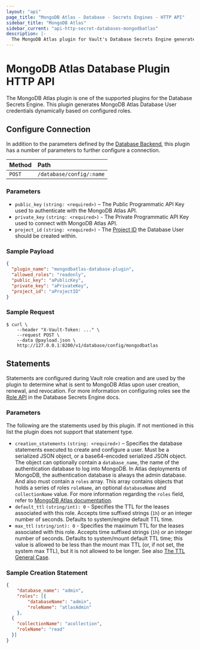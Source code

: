 ```yaml
---
layout: "api"
page_title: "MongoDB Atlas - Database - Secrets Engines - HTTP API"
sidebar_title: "MongoDB Atlas"
sidebar_current: "api-http-secret-databases-mongodbatlas"
description: |-
  The MongoDB Atlas plugin for Vault's Database Secrets Engine generates MongoDB Database User credentials for MongoDB Atlas.
---
```


# MongoDB Atlas Database Plugin HTTP API

The MongoDB Atlas plugin is one of the supported plugins for the Database
Secrets Engine. This plugin generates MongoDB Atlas Database User credentials dynamically based on
configured roles.


## Configure Connection

In addition to the parameters defined by the [Database
Backend](/vault/api-docs/secret/databases/index.html#configure-connection), this plugin
has a number of parameters to further configure a connection.

| Method   | Path                         |
| :--------------------------- | :--------------------- |
| `POST`   | `/database/config/:name`     |

### Parameters

- `public_key` `(string: <required>)` – The Public Programmatic API Key used to authenticate with the MongoDB Atlas API.
- `private_key` `(string: <required>)` - The Private Programmatic API Key used to connect with MongoDB Atlas API.
- `project_id` `(string: <required>)` - The [Project ID](https://docs.atlas.mongodb.com/api/#project-id) the Database User should be created within.

### Sample Payload

```json
{
  "plugin_name": "mongodbatlas-database-plugin",
  "allowed_roles": "readonly",
  "public_key": "aPublicKey",
  "private_key": "aPrivateKey",
  "project_id": "aProjectID"
}
```

### Sample Request

```
$ curl \
    --header "X-Vault-Token: ..." \
    --request POST \
    --data @payload.json \
    http://127.0.0.1:8200/v1/database/config/mongodbatlas
```

## Statements

Statements are configured during Vault role creation and are used by the plugin to
determine what is sent to MongoDB Atlas upon user creation, renewal, and
revocation. For more information on configuring roles see the [Role API](/vault/api-docs/secret/databases/index.html#create-role)
in the Database Secrets Engine docs.

### Parameters

The following are the statements used by this plugin. If not mentioned in this
list the plugin does not support that statement type.

- `creation_statements` `(string: <required>)` – Specifies the database
  statements executed to create and configure a user. Must be a
  serialized JSON object, or a base64-encoded serialized JSON object.
  The object can optionally contain a `database_name`, the name of
  the authentication database to log into MongoDB. In Atlas deployments of
  MongoDB, the authentication database is always the admin database. And
  also must contain a `roles` array. This array contains objects that holds
  a series of roles `roleName`, an optional `databaseName` and `collectionName`
  value. For more information regarding the `roles` field, refer to
  [MongoDB Atlas documentation](https://www.mongodb.com/docs/atlas/security-add-mongodb-users).
- `default_ttl` `(string/int): 0` - Specifies the TTL for the leases associated with this role.
  Accepts time suffixed strings (`1h`) or an integer number of seconds. Defaults to system/engine default TTL time.
- `max_ttl` `(string/int): 0` - Specifies the maximum TTL for the leases associated with this role. Accepts time
  suffixed strings (`1h`) or an integer number of seconds. Defaults to system/mount default TTL time; this value
  is allowed to be less than the mount max TTL (or, if not set, the system max TTL),
  but it is not allowed to be longer. See also [The TTL General Case](https://www.vaultproject.io/docs/concepts/tokens.html#the-general-case).


### Sample Creation Statement

```json
{
	"database_name": "admin",
	"roles": [{
		"databaseName": "admin",
		"roleName": "atlasAdmin"
	},
  {
    "collectionName": "acollection",
    "roleName": "read"
  }]
}
```
